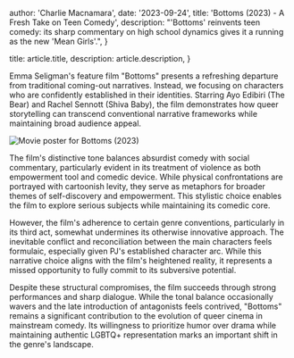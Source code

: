 
  author: 'Charlie Macnamara',
  date: '2023-09-24',
  title: 'Bottoms (2023) - A Fresh Take on Teen Comedy',
  description: "'Bottoms' reinvents teen comedy: its sharp commentary on high school dynamics gives it a running as the new 'Mean Girls'.",
}

  title: article.title,
  description: article.description,
}


Emma Seligman's feature film "Bottoms" presents a refreshing departure from traditional coming-out narratives. Instead, we focusing on characters who are confidently established in their identities. Starring Ayo Edibiri (The Bear) and Rachel Sennott (Shiva Baby), the film demonstrates how queer storytelling can transcend conventional narrative frameworks while maintaining broad audience appeal.

<Image src={designSystem} alt="Movie poster for Bottoms (2023)" />

The film's distinctive tone balances absurdist comedy with social commentary, particularly evident in its treatment of violence as both empowerment tool and comedic device. While physical confrontations are portrayed with cartoonish levity, they serve as metaphors for broader themes of self-discovery and empowerment. This stylistic choice enables the film to explore serious subjects while maintaining its comedic core.

However, the film's adherence to certain genre conventions, particularly in its third act, somewhat undermines its otherwise innovative approach. The inevitable conflict and reconciliation between the main characters feels formulaic, especially given PJ's established character arc. While this narrative choice aligns with the film's heightened reality, it represents a missed opportunity to fully commit to its subversive potential.

Despite these structural compromises, the film succeeds through strong performances and sharp dialogue. While the tonal balance occasionally wavers and the late introduction of antagonists feels contrived, "Bottoms" remains a significant contribution to the evolution of queer cinema in mainstream comedy. Its willingness to prioritize humor over drama while maintaining authentic LGBTQ+ representation marks an important shift in the genre's landscape.
